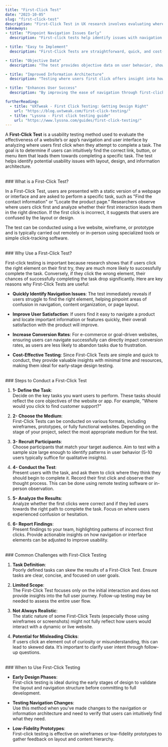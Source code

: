 ```yaml
---
title: "First-Click Test"
date: "2023-10-05"
slug: "first-click-test"
description: "First-Click Test in UX research involves evaluating where users click first when presented with a specific task on a webpage or interface."
takeaways:
- title: "Pinpoint Navigation Issues Early"
  description: "First-click tests help identify issues with navigation and layout at an early stage, allowing designers to make adjustments before full-scale development."

- title: "Easy to Implement"
  description: "First-Click Tests are straightforward, quick, and cost-effective to run, making them a valuable tool for gathering usability data in a short amount of time."

- title: "Objective Data"
  description: "The test provides objective data on user behavior, showing exactly where users expect to find critical navigation elements or important content."

- title: "Improved Information Architecture"
  description: "Testing where users first click offers insight into how intuitive the structure of the site or app is, and whether key elements are placed where users expect them."

- title: "Enhances User Success"
  description: "By improving the ease of navigation through first-click testing, you increase the likelihood of users successfully completing tasks, leading to better overall user experience."

furtherReading:
  - title: "UXTweak - First Click Testing: Getting Design Right"
    url: "https://blog.uxtweak.com/first-click-testing/"
  - title: "Lyssna - First click testing guide"
    url: "https://www.lyssna.com/guides/first-click-testing/"
---
```


A **First-Click Test** is a usability testing method used to evaluate the effectiveness of a website’s or app’s navigation and user interface by analyzing where users first click when they attempt to complete a task. The goal is to determine if users can intuitively find the correct link, button, or menu item that leads them towards completing a specific task. The test helps identify potential usability issues with layout, design, and information architecture.

<br />
### What is a First-Click Test?

In a First-Click Test, users are presented with a static version of a webpage or interface and are asked to perform a specific task, such as "Find the contact information" or "Locate the product page." Researchers observe where users click first and analyze whether their first interaction leads them in the right direction. If the first click is incorrect, it suggests that users are confused by the layout or design.

The test can be conducted using a live website, wireframe, or prototype and is typically carried out remotely or in-person using specialized tools or simple click-tracking software.

<br />
### Why Use a First-Click Test?

First-click testing is important because research shows that if users click the right element on their first try, they are much more likely to successfully complete the task. Conversely, if they click the wrong element, their chances of successfully completing the task drop significantly. Here are key reasons why First-Click Tests are useful:

- **Quickly Identify Navigation Issues**: The test immediately reveals if users struggle to find the right element, helping pinpoint areas of confusion in navigation, content organization, or page layout.
  
- **Improve User Satisfaction**: If users find it easy to navigate a product and locate important information or features quickly, their overall satisfaction with the product will improve.
  
- **Increase Conversion Rates**: For e-commerce or goal-driven websites, ensuring users can navigate successfully can directly impact conversion rates, as users are less likely to abandon tasks due to frustration.
  
- **Cost-Effective Testing**: Since First-Click Tests are simple and quick to conduct, they provide valuable insights with minimal time and resources, making them ideal for early-stage design testing.
<br />
### Steps to Conduct a First-Click Test

1. **1- Define the Task**:  
   Decide on the key tasks you want users to perform. These tasks should reflect the core objectives of the website or app. For example, "Where would you click to find customer support?"

2. **2- Choose the Medium**:  
   First-Click Tests can be conducted on various formats, including wireframes, prototypes, or fully functional websites. Depending on the stage of your project, select the most appropriate medium for the test.

3. **3- Recruit Participants**:  
   Choose participants that match your target audience. Aim to test with a sample size large enough to identify patterns in user behavior (5-10 users typically suffice for qualitative insights).

4. **4- Conduct the Test**:  
   Present users with the task, and ask them to click where they think they should begin to complete it. Record their first click and observe their thought process. This can be done using remote testing software or in-person observation.

5. **5- Analyze the Results**:  
   Analyze whether the first clicks were correct and if they led users towards the right path to complete the task. Focus on where users experienced confusion or hesitation.

6. **6- Report Findings**:  
   Present findings to your team, highlighting patterns of incorrect first clicks. Provide actionable insights on how navigation or interface elements can be adjusted to improve usability.

<br />
### Common Challenges with First-Click Testing

1. **Task Definition**:  
   Poorly defined tasks can skew the results of a First-Click Test. Ensure tasks are clear, concise, and focused on user goals.

2. **Limited Scope**:  
   The First-Click Test focuses only on the initial interaction and does not provide insights into the full user journey. Follow-up testing may be needed to assess the entire user flow.

3. **Not Always Realistic**:  
   The static nature of some First-Click Tests (especially those using wireframes or screenshots) might not fully reflect how users would interact with a dynamic or live website.

4. **Potential for Misleading Clicks**:  
   If users click an element out of curiosity or misunderstanding, this can lead to skewed data. It’s important to clarify user intent through follow-up questions.

<br />
### When to Use First-Click Testing

- **Early Design Phases**:  
  First-click testing is ideal during the early stages of design to validate the layout and navigation structure before committing to full development.
  
- **Testing Navigation Changes**:  
  Use this method when you've made changes to the navigation or information architecture and need to verify that users can intuitively find what they need.

- **Low-Fidelity Prototypes**:  
  First-click testing is effective on wireframes or low-fidelity prototypes to gather feedback on layout and content hierarchy.

